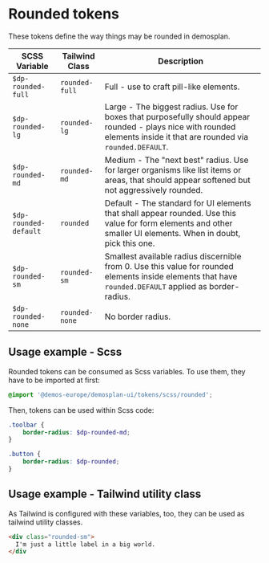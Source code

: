 
<Meta title="Design Tokens/Rounded"/>


# Rounded tokens

These tokens define the way things may be rounded in demosplan.

| SCSS Variable         | Tailwind Class   | Description                                                                                                                                                            |
|-----------------------|------------------|------------------------------------------------------------------------------------------------------------------------------------------------------------------------|
| `$dp-rounded-full`    | `rounded-full`   | Full - use to craft pill-like elements.                                                                                                                                |
| `$dp-rounded-lg`      | `rounded-lg`     | Large - The biggest radius. Use for boxes that purposefully should appear rounded - plays nice with rounded elements inside it that are rounded via `rounded.DEFAULT`. |
| `$dp-rounded-md`      | `rounded-md`     | Medium - The "next best" radius. Use for larger organisms like list items or areas, that should appear softened but not aggressively rounded.                          |
| `$dp-rounded-default` | `rounded`        | Default - The standard for UI elements that shall appear rounded. Use this value for form elements and other smaller UI elements. When in doubt, pick this one.        |
| `$dp-rounded-sm`      | `rounded-sm`     | Smallest available radius discernible from 0. Use this value for rounded elements inside elements that have `rounded.DEFAULT` applied as border-radius.                |
| `$dp-rounded-none`    | `rounded-none`   | No border radius.                                                                                                                                                      |

## Usage example - Scss

Rounded tokens can be consumed as Scss variables. To use them, they have to be imported at first:

```scss
@import '@demos-europe/demosplan-ui/tokens/scss/rounded';
```

Then, tokens can be used within Scss code:

```scss
.toolbar {
    border-radius: $dp-rounded-md;
}

.button {
    border-radius: $dp-rounded;
}
```

## Usage example - Tailwind utility class

As Tailwind is configured with these variables, too, they can be used as tailwind utility classes.

```html
<div class="rounded-sm">
  I'm just a little label in a big world.
</div
```
